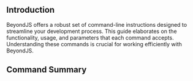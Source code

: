 
<DocHeader pretitle="Fundamentals" title="BeyondJS CLI: Comprehensive Command Guide" />

## Introduction

BeyondJS offers a robust set of command-line instructions designed to streamline your development process. This guide
elaborates on the functionality, usage, and parameters that each command accepts. Understanding these commands is
crucial for working efficiently with BeyondJS.

## Command Summary

<Title tag="h4" text="beyond run" />

<Code>{`beyond run [--inspector port]`}</Code>

#### Description

The `beyond run` command initializes the BeyondJS Development Server (DevServer) and establishes a connection with the

<Link href="/workspace"> BeyondJS Workspace</Link>. This integration simplifies debugging and package management
operations, making it an essential command for starting your work with BeyondJS.

#### Parameters

-   `--inspector`: Optional. Specifies the WebSocket port for the <Link href="/workspace">Workspace</Link> to obtain
    information about the available packages on the DevServer. If this parameter is omitted, the default port will
    be 4000.

<Title tag="h4" text="beyond add package" />

<Code>{`beyond add package`}</Code>

#### Description

The `beyond add package` command allows you to create a new package and integrate it into the DevServer. Upon execution,
an interactive console is activated, inviting you to specify various package attributes.

#### Options

-   `Package Type`: Choose between `web`, `backend`, `web-backend`, `node`, `express`. For a deeper understanding of the
    different project types, consult the <Link href="/packages/create"> 'Package Creation' </Link> section.

<Title tag="h4" text="beyond add module" />

<Code>{`beyond add module [subpath]`}</Code>

#### Description

The `beyond add module` command allows the addition of modules to an existing package. Upon executing this command, an
interactive console is activated to define the module's characteristics.

<Title tag="h4" text="beyond --version" />

<Code>{`beyond --version`}</Code>

#### Description

This command facilitates the verification of the installed BeyondJS version. It returns the version number, helping you
manage your environment effectively.

<Title tag="h4" text="beyond build" />

<Code>{`beyond build --pkg=[packageName] --distribution=[yourDistribution] --logs=[boolean]`}</Code>

#### Description

The `beyond build` command allows for the compilation of a specified project distribution. This is particularly useful
for preparing your project for a production environment. Upon execution, the command will build the project based on the
parameters provided and output logs based on your preference.

#### Parameters

-   `--pkg`: Required. Defines the identifier of the package that will be compiled. For instance, if your package is
    named "@my/package", that would be the value you specify here.

-   `--distribution`: Required. Specifies the type of distribution you are building, such as `web`, `backend`, etc. This
    parameter informs BeyondJS about the context in which the project should operate.

-   `--logs`: Optional. A boolean flag to toggle the verbosity of the build logs. If set to `true`, detailed logs will
    be shown in the console. If set to `false` or omitted, only essential information will be displayed.

#### Example Usage

To build a web distribution of a package named "@my/package" and view detailed logs:

<Code>{`beyond build --pkg=@my/package --distribution=web --logs=true`}</Code>

<NextLinks items={['widgets', 'backend']} />

